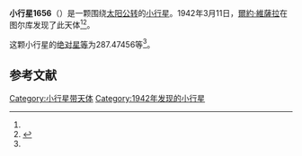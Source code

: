 {{Infobox planet
| bgcolour = #FFFFC0
| name = 1656 Suomi
| symbol = 
| image = 
| caption = 
| discovery = yes
| discovery_ref = 
| discoverer = [[爾約·維薩拉|爾約·維薩拉]]
| discovery_site = [[图尔库|图尔库]] 
| discovered = 1942年3月11日
| designations = yes
| mp_name = 
| named_after = 
| alt_names = 1942 EC/ 1955 HL
| mp_category = [[越火小行星|越火小行星]]
| orbit_ref = <ref name="a">[http://ssd.jpl.nasa.gov/sbdb.cgi?sstr=1656 1656 Suomi] {{Wayback|url=http://ssd.jpl.nasa.gov/sbdb.cgi?sstr=1656 |date=20210925143054 }}，小行星數據庫瀏覽器（JPL Small-Body Database Browser）－[[美国国家航空航天局|美国国家航空航天局]]喷气推进实验室</ref>
| epoch = 2456400.5 (2013年4月18日更新)
| aphelion = {{convert|2.1091164|AU|km|3|abbr=on|lk=out}}
| perihelion = {{convert|1.6457380|AU|km|3|abbr=on}}
| semimajor = {{convert|1.8774272|AU|km|3|abbr=on}}
| eccentricity = 0.1234078
| period = 939.6001532 [[日|日]]<br />2.57[[儒略年|儒略年]]
| avg_speed = 
| inclination = 25.06683
| asc_node = 175.59071
| mean_anomaly = 
| arg_peri = 287.47456
| satellites = 
| physical_characteristics = yes
| dimensions = 
| mass = 
| density = 
| surface_grav = 
| escape_velocity = 
| sidereal_day = 
| axial_tilt = 
| pole_ecliptic_lat = 
| pole_ecliptic_lon = 
| albedo = 
| temperatures= 
| temp_name1 = 
| mean_temp_1 = 
| max_temp_1 = 
| temp_name2 = 
| max_temp_2 = 
| spectral_type = 
| abs_magnitude = 287.47456
}}

'''小行星1656'''（{{lang-en|1656 Suomi}}）是一颗围绕[[太阳|太阳]][[公转|公转]]的[[小行星|小行星]]。1942年3月11日，[[爾約·維薩拉|爾約·維薩拉]]在图尔库发现了此天体<ref name="a" /><ref>{{cite news|title=小行星列表|url=http://cfa-www.harvard.edu/iau/lists/NumberedMPs.txt|accessdate=2013-07-08|newspaper=哈佛大学|archive-date=2008-05-17|archive-url=https://web.archive.org/web/20080517010638/http://cfa-www.harvard.edu/iau/lists/NumberedMPs.txt|dead-url=no}}</ref>。

这颗小行星的[[绝对星等|绝对星等]]为287.47456等<ref name="a" />。

==参考文献==
{{reflist}}
{{Minor Planet Number|[[小行星1655|小行星1655]]|[[小行星1657|小行星1657]]}}

{{小天体}}

[[Category:小行星带天体|Category:小行星带天体]]
[[Category:1942年发现的小行星|Category:1942年发现的小行星]]

{{asteroid-stub}}